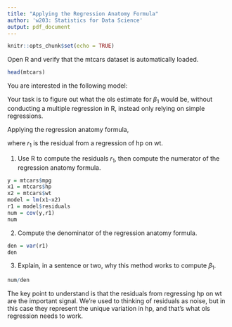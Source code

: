 ```yaml
---
title: "Applying the Regression Anatomy Formula"
author: 'w203: Statistics for Data Science'
output: pdf_document
---
```


```r
knitr::opts_chunk$set(echo = TRUE)
```

Open R and verify that the mtcars dataset is automatically loaded.

```R
head(mtcars)
```

You are interested in the following model:

\begin{center}$mpg = \beta_0+\beta_1hp+\beta_2wt+u$\end{center}

Your task is to figure out what the ols estimate for $\beta_1$ would be, without conducting a multiple regression in R, instead only relying on simple regressions.

Applying the regression anatomy formula,

\begin{center}$\hat{\beta_1}=\frac{\hat{cov}(y,r_1)}{\hat{var}(r_1)}$\end{center}

where $r_1$ is the residual from a regression of hp on wt.

1. Use R to compute the residuals $r_1$, then compute the numerator of the regression anatomy formula.

```R
y = mtcars$mpg
x1 = mtcars$hp
x2 = mtcars$wt
model = lm(x1~x2)
r1 = model$residuals
num = cov(y,r1)
num
```

2. Compute the denominator of the regression anatomy formula.

```R
den = var(r1)
den
```

3. Explain, in a sentence or two, why this method works to compute $\beta_1$.

```R
num/den
```
The key point to understand is that the residuals from regressing hp on wt are the important signal. We're used to thinking of residuals as noise, but in this case they represent the unique variation in hp, and that's what ols regression needs to work.



